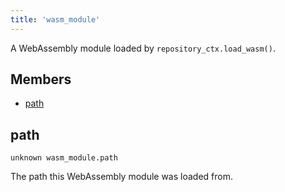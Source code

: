 ```yaml
---
title: 'wasm_module'
---
```



A WebAssembly module loaded by `repository_ctx.load_wasm()`.

## Members

* [path](#path)

## path

```
unknown wasm_module.path
```

The path this WebAssembly module was loaded from.